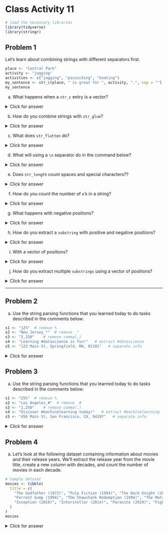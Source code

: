 # Class Activity 11

```r
# load the necessary libraries
library(tidyverse)
library(stringr)
```


## Problem 1

Let's learn about combining strings with different separators first.

```r
place <- "Central Park"
activity <- "jogging"
activities <- c("jogging", "picnicking", "boating")
my_sentence <- str_c(place, " is great for ", activity, ".", sep = "")
my_sentence
```


a. What happens when a `str_c` entry is a vector?



<details>
<summary class="answer">Click for answer</summary>


*Answer:* When an entry in `str_c` is a vector, it will combine the strings with each element of the vector, creating multiple combined strings.

```r
my_sentences <- str_c(place, " is great for ", activities, ".", sep = "")
my_sentences
```

</details>



b. How do you combine strings with `str_glue`?



<details>
<summary class="answer">Click for answer</summary>


*Answer:* You can combine strings with `str_glue` using curly braces `{}` to insert variables directly into the string.


```r
my_sentence <- str_glue("{place} is great for {activity}.")
my_sentence

my_sentences1 <- str_glue("{place} is great for {activities}.")
my_sentences1
```

</details>




c. What does `str_flatten` do?



<details>
<summary class="answer">Click for answer</summary>

*Answer:* `str_flatten` collapses a character vector into a single string by concatenating the elements with a specified separator.


```r
str_flatten(my_sentences, collapse = " and ")
```

</details>





d. What will using a `\n` separator do in the command below?



<details>
<summary class="answer">Click for answer</summary>

*Answer:* Using a `\n` separator in the command will insert a newline character between the strings being combined, making them display on separate lines when printed.


```r
p <- str_c(place, " is great for ", activity, sep = "\n")
writeLines(p)
```

</details>



e. Does `str_length` count spaces and special characters??



<details>
<summary class="answer">Click for answer</summary>

*Answer:* Yes, `str_length` counts spaces and special characters as part of the string's length.


```r
p
str_length(p)
```

</details>



f. How do you count the number of `e`'s in a string?


<details>
<summary class="answer">Click for answer</summary>

*Answer:* You can count the number of `e`'s in a string using `str_count` with a pattern that matches the character 'e'.


```r
text <- "The quick brown fox jumps over the lazy dog."
pattern <- "e"
vowel_count <- str_count(text, pattern)
vowel_count
```

</details>



g. What happens with negative positions?




<details>
<summary class="answer">Click for answer</summary>

*Answer:* Negative positions in `str_sub` count the positions from the end of the string rather than from the beginning.


```r
str_sub(my_sentence, start = -3, end = -1)
```

</details>

h. How do you extract a `substring` with positive and negative positions?

<details>
<summary class="answer">Click for answer</summary>

*Answer:* You can extract a `substring` with positive and negative positions using `str_sub` and specifying the start and end positions with either positive or negative numbers.


```r
my_sentence <- "Central Park is great for jogging."
positive_substr <- str_sub(my_sentence, start = 1, end = 12)
negative_substr <- str_sub(my_sentence, start = -8, end = -1)
positive_substr
negative_substr
```

</details>




i. With a vector of positions?



<details>
<summary class="answer">Click for answer</summary>

*Answer:* Using a vector of positions with `str_sub` will extract `substrings` starting and ending at the specified positions in the vector.


```r
str_sub(my_sentence, start = c(1, 9), end = c(4, 15))
```

</details>



j. How do you extract multiple `substrings` using a vector of positions?




<details>
<summary class="answer">Click for answer</summary>

*Answer:* You can extract multiple `substrings` using a vector of positions with `str_sub` by specifying the start and end positions in separate vectors.


```r
my_sentence <- "Central Park is great for jogging."
substrs <- str_sub(my_sentence, start = c(1, 14, 24), end = c(12, 19, 30))
substrs
```

</details>



-----------------------------------------------------------------------

## Problem 2

a. Use the string parsing functions that you learned today to do tasks described in the comments below: 

```r
s1 <- "12%"  # remove %
s2 <- "New Jersey_*"  # remove _*
s3 <- "2,150"    # remove comma(,)
s4 <- "Learning #datascience is fun!"   # extract #datascience
s5 <- "123 Main St, Springfield, MA, 01101"   # separate info
```

<details>
<summary class="answer">Click for answer</summary>

```r
# Cleaning steps
s1_clean <- str_replace(s1, "%", "")
s2_clean <- str_replace(s2, "_\\*", "")
s3_clean <- str_replace(s3, ",", "")
s4_clean <- str_extract(s4, "#\\w+")
s5_clean <- str_split(s5, ",\\s?")

# Print cleaned strings
s1_clean
s2_clean
s3_clean
s4_clean
s5_clean
```

</details>

## Problem 3

a. Use the string parsing functions that you learned today to do tasks described in the comments below: 

```r
s1 <- "25%"  # remove %
s2 <- "Los Angeles_#"  # remove _#
s3 <- "1,250"    # remove comma(,)
s4 <- "Discover #machinelearning today!"   # extract #machinelearning
s5 <- "456 Main St, San Francisco, CA, 94107"   # separate info
```


<details>
<summary class="answer">Click for answer</summary>


```r
# Cleaning steps
s1_clean <- str_replace(s1, "%", "")
s2_clean <- str_replace(s2, "_#", "")
s3_clean <- str_replace(s3, ",", "")
s4_clean <- str_extract(s4, "#\\w+")
s5_clean <- str_split(s5, ",\\s?")

# Print cleaned strings
s1_clean
s2_clean
s3_clean
s4_clean
s5_clean
```

</details>

## Problem 4

a. Let's look at the following dataset containing information about movies and their release years. We'll extract the release year from the movie title, create a new column with decades, and count the number of movies in each decade.



```r
# Sample dataset
movies <- tibble(
  title = c(
    "The Godfather (1972)", "Pulp Fiction (1994)", "The Dark Knight (2008)",
    "Forrest Gump (1994)", "The Shawshank Redemption (1994)", "The Matrix (1999)",
    "Inception (2010)", "Interstellar (2014)", "Parasite (2019)", "Fight Club (1999)"
  )
)
movies
```

<details>
<summary class="answer">Click for answer</summary>

```r
# Processing the dataset
movies_processed <- movies %>%
  mutate(
    release_year = as.integer(str_extract(title, "\\d{4}")),
    decade = floor(release_year / 10) * 10
  ) %>%
  count(decade) %>%
  rename(num_movies = n)

# Print the processed dataset
movies_processed
```

</details>
